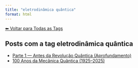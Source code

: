 ```yaml
---
title: "eletrodinâmica quântica"
format: html
---
```


[⬅ Voltar para Todas as Tags](../tags.qmd)

## Posts com a tag **eletrodinâmica quântica**

- [Parte 1 — Antes da Revolução Quântica (Aprofundamento)](/posts/fisica/parte-1-mecanica-quantica.html)
- [100 Anos da Mecânica Quântica (1925–2025)](/posts/fisica/100-anos-mecanica-quantica.html)
